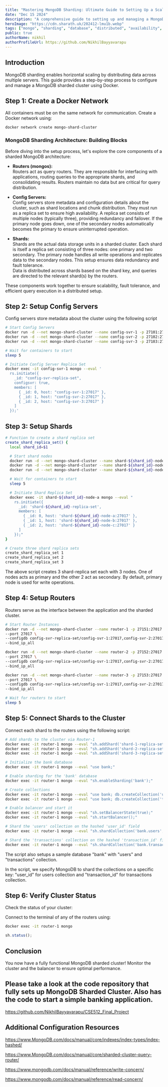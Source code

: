 ```yaml
---
title: "Mastering MongoDB Sharding: Ultimate Guide to Setting Up a Scalable Cluster"
date: "Dec 15 2024"
description: "A comprehensive guide to setting up and managing a MongoDB sharded cluster for scalable applications using docker."
heroImage: "https://cdn.sharath.uk/202412-lmu1b.webp"
tags: ["mongo", "sharding", "database", "distributed", "availability", "docker"]
public: true
authorName: nikhil
authorProfileUrl: https://github.com/NikhilBayyavarapu
---
```




## Introduction

MongoDB sharding enables horizontal scaling by distributing data across multiple servers. This guide provides a step-by-step process to configure and manage a MongoDB sharded cluster using Docker.

## Step 1: Create a Docker Network

All containers must be on the same network for communication. Create a Docker network using:

<CodeHead lang="sh" />

```sh
docker network create mongo-shard-cluster
```

### MongoDB Sharding Architecture: Building Blocks

Before diving into the setup process, let's explore the core components of a sharded MongoDB architecture:

- **Routers (mongos):**  
  Routers act as query routers. They are responsible for interfacing with applications, routing queries to the appropriate shards, and consolidating results. Routers maintain no data but are critical for query distribution.

- **Config Servers:**  
  Config servers store metadata and configuration details about the cluster, such as shard locations and chunk distribution. They must run as a replica set to ensure high availability. A replica set consists of multiple nodes (typically three), providing redundancy and failover. If the primary node goes down, one of the secondary nodes automatically becomes the primary to ensure uninterrupted operation.

- **Shards:**  
  Shards are the actual data storage units in a sharded cluster. Each shard is itself a replica set consisting of three nodes: one primary and two secondary. The primary node handles all write operations and replicates data to the secondary nodes. This setup ensures data redundancy and fault tolerance.  
  Data is distributed across shards based on the shard key, and queries are directed to the relevant shard(s) by the routers.

These components work together to ensure scalability, fault tolerance, and efficient query execution in a distributed setup.

## Step 2: Setup Config Servers

Config servers store metadata about the cluster using the following script

<CodeHead lang="sh" />

```sh
# Start Config Servers
docker run -d --net mongo-shard-cluster --name config-svr-1 -p 27101:27017 mongo:4.4 mongod --port 27017 --configsvr --replSet config-svr-replica-set
docker run -d --net mongo-shard-cluster --name config-svr-2 -p 27102:27017 mongo:4.4 mongod --port 27017 --configsvr --replSet config-svr-replica-set
docker run -d --net mongo-shard-cluster --name config-svr-3 -p 27103:27017 mongo:4.4 mongod --port 27017 --configsvr --replSet config-svr-replica-set

# Wait for containers to start
sleep 5

# Initiate Config Server Replica Set
docker exec -it config-svr-1 mongo --eval '
  rs.initiate({
    _id: "config-svr-replica-set",
    configsvr: true,
    members: [
      { _id: 0, host: "config-svr-1:27017" },
      { _id: 1, host: "config-svr-2:27017" },
      { _id: 2, host: "config-svr-3:27017" }
    ]
  });'
```

## Step 3: Setup Shards

<CodeHead lang="sh" />

```sh
# Function to create a shard replica set
create_shard_replica_set() {
  local shard_id=$1

  # Start shard nodes
  docker run -d --net mongo-shard-cluster --name shard-${shard_id}-node-a -p $((27110 + shard_id * 10 + 1)):27017 mongo:4.4 mongod --port 27017 --shardsvr --replSet shard-${shard_id}-replica-set
  docker run -d --net mongo-shard-cluster --name shard-${shard_id}-node-b -p $((27110 + shard_id * 10 + 2)):27017 mongo:4.4 mongod --port 27017 --shardsvr --replSet shard-${shard_id}-replica-set
  docker run -d --net mongo-shard-cluster --name shard-${shard_id}-node-c -p $((27110 + shard_id * 10 + 3)):27017 mongo:4.4 mongod --port 27017 --shardsvr --replSet shard-${shard_id}-replica-set

  # Wait for containers to start
  sleep 5

  # Initiate Shard Replica Set
  docker exec -it shard-${shard_id}-node-a mongo --eval "
    rs.initiate({
      _id: 'shard-${shard_id}-replica-set',
      members: [
        { _id: 0, host: 'shard-${shard_id}-node-a:27017' },
        { _id: 1, host: 'shard-${shard_id}-node-b:27017' },
        { _id: 2, host: 'shard-${shard_id}-node-c:27017' }
      ]
    });"
}

# Create three shard replica sets
create_shard_replica_set 1
create_shard_replica_set 2
create_shard_replica_set 3
```

The above script creates 3 shard-replica set each with 3 nodes. One of nodes acts as primary and the other 2 act as secondary. By default, primary node is used for write operations.

## Step 4: Setup Routers

Routers serve as the interface between the application and the sharded cluster.

<CodeHead lang="sh" />

```sh
# Start Router Instances
docker run -d --net mongo-shard-cluster --name router-1 -p 27151:27017 mongo:4.4 mongos \
--port 27017 \
--configdb config-svr-replica-set/config-svr-1:27017,config-svr-2:27017,config-svr-3:27017 \
--bind_ip_all

docker run -d --net mongo-shard-cluster --name router-2 -p 27152:27017 mongo:4.4 mongos \
--port 27017 \
--configdb config-svr-replica-set/config-svr-1:27017,config-svr-2:27017,config-svr-3:27017 \
--bind_ip_all

docker run -d --net mongo-shard-cluster --name router-3 -p 27153:27017 mongo:4.4 mongos \
--port 27017 \
--configdb config-svr-replica-set/config-svr-1:27017,config-svr-2:27017,config-svr-3:27017 \
--bind_ip_all

# Wait for routers to start
sleep 5
```

## Step 5: Connect Shards to the Cluster

Connect each shard to the routers using the following script:

<CodeHead lang="sh" />

```sh
# Add shards to the cluster via Router-1
docker exec -it router-1 mongo --eval "sh.addShard('shard-1-replica-set/shard-1-node-a:27017');"
docker exec -it router-1 mongo --eval "sh.addShard('shard-2-replica-set/shard-2-node-a:27017');"
docker exec -it router-1 mongo --eval "sh.addShard('shard-3-replica-set/shard-3-node-a:27017');"

# Initialize the bank database
docker exec -it router-1 mongo --eval "use bank;"

# Enable sharding for the 'bank' database
docker exec -it router-1 mongo --eval "sh.enableSharding('bank');"

# Create collections
docker exec -it router-1 mongo --eval "use bank; db.createCollection('users');"
docker exec -it router-1 mongo --eval "use bank; db.createCollection('transactions');"

# Enable balancer and start it
docker exec -it router-1 mongo --eval "sh.setBalancerState(true);"
docker exec -it router-1 mongo --eval "sh.startBalancer();"

# Shard the 'users' collection on the hashed 'user_id' field
docker exec -it router-1 mongo --eval "sh.shardCollection('bank.users', { user_id: 'hashed' });"

# Shard the 'transactions' collection on the hashed 'transaction_id' field
docker exec -it router-1 mongo --eval "sh.shardCollection('bank.transactions', { _id: 'hashed' });"
```

The script also setups a sample database "bank" with "users" and "transactions" collection.

In the script, we specify MongoDB to shard the collections on a specific key: "user_id" for users collection and "transaction_id" for transactions collection.

## Step 6: Verify Cluster Status

Check the status of your cluster:

Connect to the terminal of any of the routers using:

<CodeHead lang="sh" />

```sh
docker exec -it router-1 mongo
```

<CodeHead lang="javascript" />

```javascript
sh.status();
```

## Conclusion

You now have a fully functional MongoDB sharded cluster! Monitor the cluster and the balancer to ensure optimal performance.

## Please take a look at the code repository that fully sets up MongoDB Sharded Cluster. Also has the code to start a simple banking application.

https://github.com/NikhilBayyavarapu/CSE512_Final_Project

## Additional Configuration Resources

https://www.MongoDB.com/docs/manual/core/indexes/index-types/index-hashed/

https://www.MongoDB.com/docs/manual/core/sharded-cluster-query-router/

https://www.mongodb.com/docs/manual/reference/write-concern/

https://www.mongodb.com/docs/manual/reference/read-concern/
